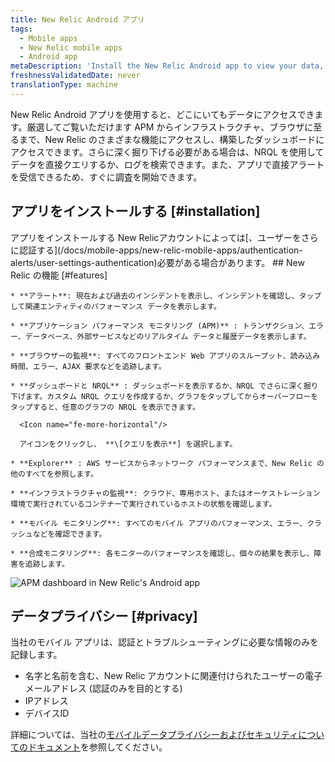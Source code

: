 ```yaml
---
title: New Relic Android アプリ
tags:
  - Mobile apps
  - New Relic mobile apps
  - Android app
metaDescription: 'Install the New Relic Android app to view your data, run queries, and receive and create alerts.'
freshnessValidatedDate: never
translationType: machine
---
```



New Relic Android アプリを使用すると、どこにいてもデータにアクセスできます。厳選してご覧いただけます <InlinePopover type="dashboards"/>APM からインフラストラクチャ、ブラウザに至るまで、New Relic のさまざまな機能にアクセスし、構築したダッシュボードにアクセスできます。さらに深く掘り下げる必要がある場合は、NRQL を使用してデータを直接クエリするか、ログを検索できます。また、アプリで直接アラートを受信できるため、すぐに調査を開始できます。

## アプリをインストールする [#installation]

<ButtonGroup>
  <ButtonLink
    data-tessen="stitchedPathLinkClick"
    role="button"
    to="https://play.google.com/store/apps/details?id=com.newrelic.rpm"
    variant="primary"
  >
    アプリをインストールする
  </ButtonLink>
</ButtonGroup>

<Callout variant="tip">
  New Relicアカウントによっては[、ユーザーをさらに認証する](/docs/mobile-apps/new-relic-mobile-apps/authentication-alerts/user-settings-authentication)必要がある場合があります。
</Callout>

<SideBySide>
  <Side>
    ## New Relic の機能 [#features]

    * **アラート**: 現在および過去のインシデントを表示し、インシデントを確認し、タップして関連エンティティのパフォーマンス データを表示します。

    * **アプリケーション パフォーマンス モニタリング (APM)** : トランザクション、エラー、データベース、外部サービスなどのリアルタイム データと履歴データを表示します。

    * **ブラウザーの監視**: すべてのフロントエンド Web アプリのスループット、読み込み時間、エラー、AJAX 要求などを追跡します。

    * **ダッシュボードと NRQL** : ダッシュボードを表示するか、NRQL でさらに深く掘り下げます。カスタム NRQL クエリを作成するか、グラフをタップしてからオーバーフローをタップすると、任意のグラフの NRQL を表示できます。

      <Icon name="fe-more-horizontal"/>

      アイコンをクリックし、 **\[クエリを表示**] を選択します。

    * **Explorer** : AWS サービスからネットワーク パフォーマンスまで、New Relic の他のすべてを参照します。

    * **インフラストラクチャの監視**: クラウド、専用ホスト、またはオーケストレーション環境で実行されているコンテナーで実行されているホストの状態を確認します。

    * **モバイル モニタリング**: すべてのモバイル アプリのパフォーマンス、エラー、クラッシュなどを確認できます。

    * **合成モニタリング**: 各モニターのパフォーマンスを確認し、個々の結果を表示し、障害を追跡します。
  </Side>

  <Side>
    <img
      title="APM dashboard in New Relic's Android app"
      alt="APM dashboard in New Relic's Android app"
      src={mobileappsAndroidAppAPMDashboard}
    />
  </Side>
</SideBySide>

## データプライバシー [#privacy]

当社のモバイル アプリは、認証とトラブルシューティングに必要な情報のみを記録します。

* 名字と名前を含む、New Relic アカウントに関連付けられたユーザーの電子メールアドレス (認証のみを目的とする)
* IPアドレス
* デバイスID

詳細については、当社の[モバイルデータプライバシーおよびセキュリティについてのドキュメント](/docs/mobile-monitoring/new-relic-mobile/get-started/security-mobile-apps)を参照してください。